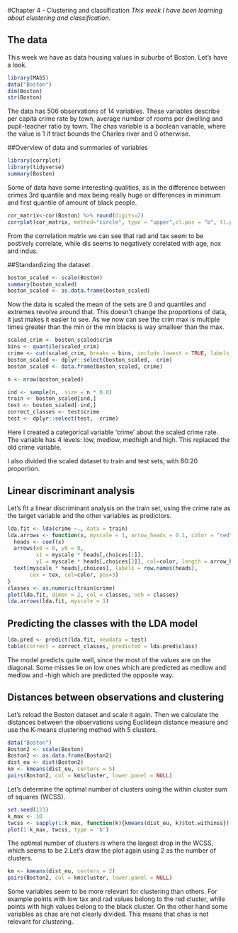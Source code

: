 #Chapter 4 - Clustering and classification
*This week I have been learning about clustering and classification.*

## The data

This week we have as data housing values in suburbs of Boston. Let's have a look.

```r
library(MASS)
data("Boston")
dim(Boston)
str(Boston)
```

The data has 506 observations of 14 variables. These variables describe per capita crime rate by town, average number of rooms per dwelling and pupil-teacher ratio by town. The chas variable is a boolean variable, where the value is 1 if tract bounds the Charles river and 0 otherwise.

##Overview of data and summaries of variables

```r
library(corrplot)
library(tidyverse)
summary(Boston)
```

Some of data have some interesting qualities, as in the difference between crimes 3rd quantile and max being really huge or differences in minimum and first quantile of amount of black people.

```r
cor_matrix<-cor(Boston) %>% round(digits=2)
corrplot(cor_matrix, method="circle", type = "upper",cl.pos = "b", tl.pos = "d", tl.cex = 0.6)
```

From the correlation matrix we can see that rad and tax seem to be postively correlate, while dis seems to negatively corelated with age, nox and indus.

##Standardizing the dataset

```r
boston_scaled <- scale(Boston)
summary(boston_scaled)
boston_scaled <- as.data.frame(boston_scaled)
```

Now the data is scaled the mean of the sets are 0 and quantiles and extremes revolve around that. This doesn't change the proportions of data, it just makes it easier to see. As we now can see the crim max is multiple times greater than the min or the min blacks is way smalleer than the max. 

```r
scaled_crim <- boston_scaled$crim
bins <- quantile(scaled_crim)
crime <- cut(scaled_crim, breaks = bins, include.lowest = TRUE, labels = c("low", "med_low", "med_high", "high"))
boston_scaled <- dplyr::select(boston_scaled, -crim)
boston_scaled <- data.frame(boston_scaled, crime)

n <- nrow(boston_scaled)

ind <- sample(n,  size = n * 0.8)
train <- boston_scaled[ind,]
test <- boston_scaled[-ind,]
correct_classes <- test$crime
test <- dplyr::select(test, -crime)
```

Here I created a categorical variable ‘crime’ about the scaled crime rate. The variable has 4 levels: low, medlow, medhigh and high. This replaced the old crime variable.

I also divided the scaled dataset to train and test sets, with 80:20 proportion.

## Linear discriminant analysis

Let's fit a linear discriminant analysis on the train set, using the crime rate as the target variable and the other variables as predictors.

```r
lda.fit <- lda(crime ~., data = train)
lda.arrows <- function(x, myscale = 1, arrow_heads = 0.1, color = "red", tex = 0.75, choices = c(1,2)){
  heads <- coef(x)
  arrows(x0 = 0, y0 = 0, 
         x1 = myscale * heads[,choices[1]], 
         y1 = myscale * heads[,choices[2]], col=color, length = arrow_heads)
  text(myscale * heads[,choices], labels = row.names(heads), 
       cex = tex, col=color, pos=3)
}
classes <- as.numeric(train$crime)
plot(lda.fit, dimen = 2, col = classes, och = classes)
lda.arrows(lda.fit, myscale = 1)
```

## Predicting the classes with the LDA model

```r
lda.pred <- predict(lda.fit, newdata = test)
table(correct = correct_classes, predicted = lda.pred$class)
```

The model predicts quite well, since the most of the values are on the diagonal. Some misses lie on low ones which are predicted as medlow and medlow and -high which are predicted the opposite way.

## Distances between observations and clustering

Let's reload the Boston dataset and scale it again. Then we calculate the distances between the observations using Euclidean distance measure and use the K-means clustering method with 5 clusters.

```r
data("Boston")
Boston2 <- scale(Boston)
Boston2 <- as.data.frame(Boston2)
dist_eu <- dist(Boston2)
km <- kmeans(dist_eu, centers = 5)
pairs(Boston2, col = km$cluster, lower.panel = NULL)
```

Let's determine the optimal number of clusters using the within cluster sum of squares (WCSS).

```r
set.seed(123)
k_max <- 10
twcss <- sapply(1:k_max, function(k){kmeans(dist_eu, k)$tot.withinss})
plot(1:k_max, twcss, type = 'b')
```

The optimal number of clusters is where the largest drop in the WCSS, which seems to be 2.Let's draw the plot again using 2 as the number of clusters.

```r
km <- kmeans(dist_eu, centers = 2)
pairs(Boston2, col = km$cluster, lower.panel = NULL)
```

Some variables seem to be more relevant for clustering than others. For example points with low tax and rad values belong to the red cluster, while points with high values belong to the black cluster. On the other hand some variables as chas are not clearly divided. This means that chas is not relevant for clustering.